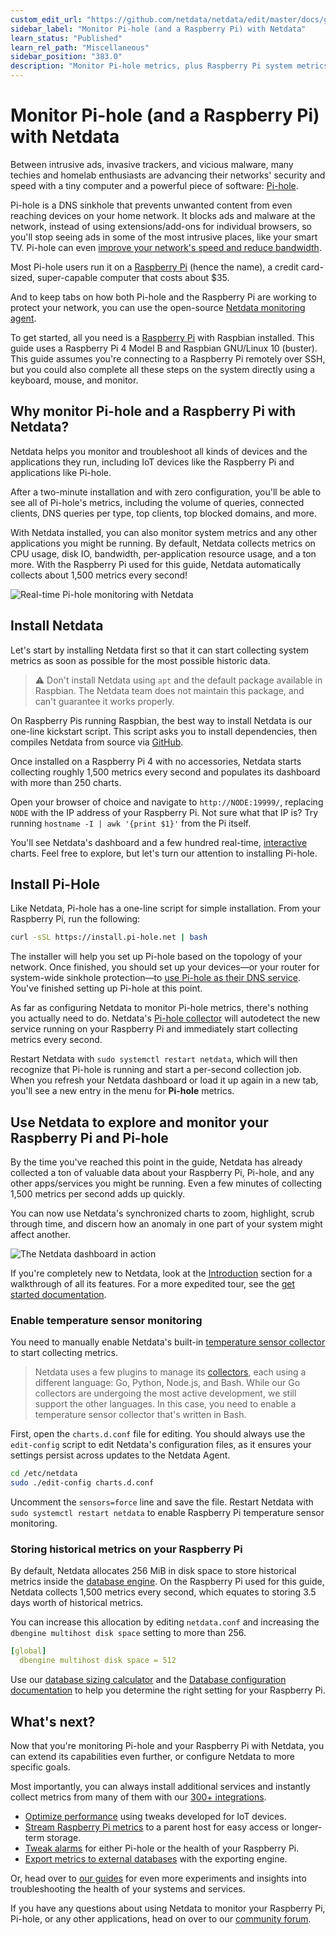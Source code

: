 ```yaml
---
custom_edit_url: "https://github.com/netdata/netdata/edit/master/docs/guides/monitor/pi-hole-raspberry-pi.md"
sidebar_label: "Monitor Pi-hole (and a Raspberry Pi) with Netdata"
learn_status: "Published"
learn_rel_path: "Miscellaneous"
sidebar_position: "383.0"
description: "Monitor Pi-hole metrics, plus Raspberry Pi system metrics, in minutes and completely for free with Netdata's open-source monitoring agent."
---
```



# Monitor Pi-hole (and a Raspberry Pi) with Netdata


Between intrusive ads, invasive trackers, and vicious malware, many techies and homelab enthusiasts are advancing their
networks' security and speed with a tiny computer and a powerful piece of software: [Pi-hole](https://pi-hole.net/).

Pi-hole is a DNS sinkhole that prevents unwanted content from even reaching devices on your home network. It blocks ads
and malware at the network, instead of using extensions/add-ons for individual browsers, so you'll stop seeing ads in
some of the most intrusive places, like your smart TV. Pi-hole can even [improve your network's speed and reduce
bandwidth](https://discourse.pi-hole.net/t/will-pi-hole-slow-down-my-network/2048).

Most Pi-hole users run it on a [Raspberry Pi](https://www.raspberrypi.org/products/raspberry-pi-4-model-b/) (hence the
name), a credit card-sized, super-capable computer that costs about $35.

And to keep tabs on how both Pi-hole and the Raspberry Pi are working to protect your network, you can use the
open-source [Netdata monitoring agent](https://github.com/netdata/netdata). 

To get started, all you need is a [Raspberry Pi](https://www.raspberrypi.org/products/raspberry-pi-4-model-b/) with
Raspbian installed. This guide uses a Raspberry Pi 4 Model B and Raspbian GNU/Linux 10 (buster). This guide assumes
you're connecting to a Raspberry Pi remotely over SSH, but you could also complete all these steps on the system
directly using a keyboard, mouse, and monitor.

## Why monitor Pi-hole and a Raspberry Pi with Netdata?

Netdata helps you monitor and troubleshoot all kinds of devices and the applications they run, including IoT devices
like the Raspberry Pi and applications like Pi-hole.

After a two-minute installation and with zero configuration, you'll be able to see all of Pi-hole's metrics, including
the volume of queries, connected clients, DNS queries per type, top clients, top blocked domains, and more.

With Netdata installed, you can also monitor system metrics and any other applications you might be running. By default,
Netdata collects metrics on CPU usage, disk IO, bandwidth, per-application resource usage, and a ton more. With the
Raspberry Pi used for this guide, Netdata automatically collects about 1,500 metrics every second!

![Real-time Pi-hole monitoring with
Netdata](https://user-images.githubusercontent.com/1153921/90447745-c8fe9600-e098-11ea-8a57-4f07339f002b.png)

## Install Netdata

Let's start by installing Netdata first so that it can start collecting system metrics as soon as possible for the most
possible historic data.

> ⚠️ Don't install Netdata using `apt` and the default package available in Raspbian. The Netdata team does not maintain
> this package, and can't guarantee it works properly.

On Raspberry Pis running Raspbian, the best way to install Netdata is our one-line kickstart script. This script asks
you to install dependencies, then compiles Netdata from source via [GitHub](https://github.com/netdata/netdata).

<OneLineInstallWget/>

Once installed on a Raspberry Pi 4 with no accessories, Netdata starts collecting roughly 1,500 metrics every second and
populates its dashboard with more than 250 charts.

Open your browser of choice and navigate to `http://NODE:19999/`, replacing `NODE` with the IP address of your Raspberry
Pi. Not sure what that IP is? Try running `hostname -I | awk '{print $1}'` from the Pi itself.

You'll see Netdata's dashboard and a few hundred real-time,
[interactive](https://learn.netdata.cloud/guides/step-by-step/step-02#interact-with-charts) charts. Feel free to
explore, but let's turn our attention to installing Pi-hole.

## Install Pi-Hole

Like Netdata, Pi-hole has a one-line script for simple installation. From your Raspberry Pi, run the following:

```bash
curl -sSL https://install.pi-hole.net | bash
```

The installer will help you set up Pi-hole based on the topology of your network. Once finished, you should set up your
devices—or your router for system-wide sinkhole protection—to [use Pi-hole as their DNS
service](https://discourse.pi-hole.net/t/how-do-i-configure-my-devices-to-use-pi-hole-as-their-dns-server/245). You've
finished setting up Pi-hole at this point.

As far as configuring Netdata to monitor Pi-hole metrics, there's nothing you actually need to do. Netdata's [Pi-hole
collector](/docs/data-collection/monitor-anything/Applications/Pi-hole) will autodetect the new service
running on your Raspberry Pi and immediately start collecting metrics every second.

Restart Netdata with `sudo systemctl restart netdata`, which will then recognize that Pi-hole is running and start a
per-second collection job. When you refresh your Netdata dashboard or load it up again in a new tab, you'll see a new
entry in the menu for **Pi-hole** metrics.

## Use Netdata to explore and monitor your Raspberry Pi and Pi-hole

By the time you've reached this point in the guide, Netdata has already collected a ton of valuable data about your
Raspberry Pi, Pi-hole, and any other apps/services you might be running. Even a few minutes of collecting 1,500 metrics
per second adds up quickly.

You can now use Netdata's synchronized charts to zoom, highlight, scrub through time, and discern how an anomaly in one
part of your system might affect another.

![The Netdata dashboard in
action](https://user-images.githubusercontent.com/1153921/80827388-b9fee100-8b98-11ea-8f60-0d7824667cd3.gif)

If you're completely new to Netdata, look at the [Introduction](/docs/getting-started) section for a walkthrough of all its features. For a more expedited tour, see the [get started documentation](/docs/getting-started/install-netdata).

### Enable temperature sensor monitoring

You need to manually enable Netdata's built-in [temperature sensor
collector](/docs/data-collection/monitor-anything/Hardware/lm-sensors) to start collecting metrics.

> Netdata uses a few plugins to manage its [collectors](/docs/data-collection/collectors-configuration), each using a different language: Go,
> Python, Node.js, and Bash. While our Go collectors are undergoing the most active development, we still support the
> other languages. In this case, you need to enable a temperature sensor collector that's written in Bash.

First, open the `charts.d.conf` file for editing. You should always use the `edit-config` script to edit Netdata's
configuration files, as it ensures your settings persist across updates to the Netdata Agent.

```bash
cd /etc/netdata
sudo ./edit-config charts.d.conf
```

Uncomment the `sensors=force` line and save the file. Restart Netdata with `sudo systemctl restart netdata` to enable
Raspberry Pi temperature sensor monitoring.

### Storing historical metrics on your Raspberry Pi

By default, Netdata allocates 256 MiB in disk space to store historical metrics inside the [database
engine](/docs/deployment-in-production/metric-retention---database/database-engine). On the Raspberry Pi used for this guide, Netdata collects 1,500 metrics every
second, which equates to storing 3.5 days worth of historical metrics.

You can increase this allocation by editing `netdata.conf` and increasing the `dbengine multihost disk space` setting to
more than 256.

```yaml
[global]
  dbengine multihost disk space = 512
```

Use our [database sizing
calculator](/docs/deployment-in-production/metric-retention---database/change-how-long-netdata-stores-metrics#calculate-the-system-resources-ram-disk-space-needed-to-store-metrics)
and the [Database configuration documentation](/docs/deployment-in-production/metric-retention---database) to help you determine the right
setting for your Raspberry Pi.

## What's next?

Now that you're monitoring Pi-hole and your Raspberry Pi with Netdata, you can extend its capabilities even further, or
configure Netdata to more specific goals.

Most importantly, you can always install additional services and instantly collect metrics from many of them with our
[300+ integrations](/docs/data-collection/monitor-anything).

-   [Optimize performance](/docs/deployment-in-production/how-to-optimize-the-netdata-agent-s-performance) using tweaks developed for IoT devices.
-   [Stream Raspberry Pi metrics](/docs/deployment-in-production/streaming-and-replication/streaming-configuration-reference) to a parent host for easy access or longer-term storage.
-   [Tweak alarms](/docs/alerts-and-notifications/configure-alerts) for either Pi-hole or the health of your Raspberry Pi.
-   [Export metrics to external databases](/docs/exporting-data/exporting-reference) with the exporting engine.

Or, head over to [our guides](https://learn.netdata.cloud/guides/) for even more experiments and insights into
troubleshooting the health of your systems and services.

If you have any questions about using Netdata to monitor your Raspberry Pi, Pi-hole, or any other applications, head on
over to our [community forum](https://community.netdata.cloud/).


